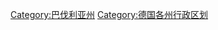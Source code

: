 {{Commonscat|Districts of Bavaria}}

[[Category:巴伐利亚州|Category:巴伐利亚州]]
[[Category:德国各州行政区划|Category:德国各州行政区划]]